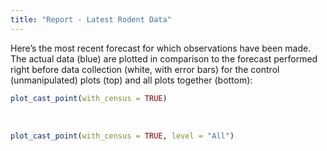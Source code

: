 ```yaml
---
title: "Report - Latest Rodent Data"
---
```


Here's the most recent forecast for which observations have been made. The actual data (blue) are plotted in comparison to the forecast performed right before data collection (white, with error bars) for the control (unmanipulated) plots (top) and all plots together (bottom):
```r
plot_cast_point(with_census = TRUE)
```

<br>

```r
plot_cast_point(with_census = TRUE, level = "All")
```